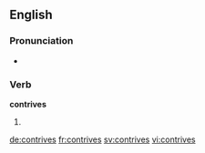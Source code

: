 ==English==

===Pronunciation===
* {{rhymes|aɪvz}}

===Verb===
'''contrives'''

# {{third-person singular of|contrive}}

[[de:contrives]]
[[fr:contrives]]
[[sv:contrives]]
[[vi:contrives]]